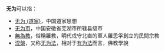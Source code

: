 '''无为'''可以指：
* [[无为_(道家)|无为 (道家)]]，中国道家思想
* [[无为市|无为市]]，中国安徽省芜湖市所辖县级市
* [[無為教|無為教]]，俗稱羅教，明代戍守北直的軍人羅思孚創立的民間宗教
* [[涅槃|涅槃]]，又称[[无为法|无为法]]，相对于[[有为法|有为法]]而言，佛教學說

{{disambig|cat=二字消歧義}}